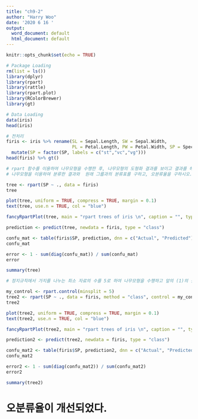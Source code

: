 ```yaml
---
title: "ch9-2"
author: "Harry Woo"
date: '2020 6 16 '
output:
  word_document: default
  html_document: default
---
```


```r
knitr::opts_chunk$set(echo = TRUE)
```

```r

# Package Loading
rm(list = ls())
library(dplyr)
library(rpart)
library(rattle)
library(rpart.plot)
library(RColorBrewer)
library(gt)

# Data Loading
data(iris)
head(iris)

# 전처리
firis <- iris %>% rename(SL = Sepal.Length, SW = Sepal.Width, 
                         PL = Petal.Length, PW = Petal.Width, SP = Species) %>% 
  mutate(SP = factor(SP, labels = c("st","vc","vg")))
head(firis) %>% gt()

```

```r
# rpart 함수를 이용하여 나무모형을 수행한 후, 나무모형의 도형화 결과를 보이고 결과를 해석하시오. 
# 나무모형을 이용하여 분류한 결과와  원래 그룹과의 분류표를 구하고, 오분류율을 구하시오. 

tree <- rpart(SP ~ ., data = firis)
tree
```

```r
plot(tree, uniform = TRUE, compress = TRUE, margin = 0.1)
text(tree, use.n = TRUE, col = "blue")

fancyRpartPlot(tree, main = "rpart trees of iris \n", caption = "", type = 1)

```

```r
prediction <- predict(tree, newdata = firis, type = "class")

confu_mat <- table(firis$SP, prediction, dnn = c("Actual", "Predicted"))
confu_mat

error <- 1 - sum(diag(confu_mat)) / sum(confu_mat)
error

summary(tree)
```

```r
# 정지규칙에서 가지를 나누는 최소 자료의 수를 5로 하여 나무모형을 수행하고 앞의 (1)의 결과와 비교하시오

my_control <- rpart.control(minsplit = 5)
tree2 <- rpart(SP ~ ., data = firis, method = "class", control = my_control)
tree2

```

```r
plot(tree2, uniform = TRUE, compress = TRUE, margin = 0.1)
text(tree2, use.n = TRUE, col = "blue")

fancyRpartPlot(tree2, main = "rpart trees of iris \n", caption = "", type = 1)

```

```r

prediction2 <- predict(tree2, newdata = firis, type = "class")

confu_mat2 <- table(firis$SP, prediction2, dnn = c("Actual", "Predicted"))
confu_mat2

error2 <- 1 - sum(diag(confu_mat2)) / sum(confu_mat2)
error2

summary(tree2)
```

# 오분류율이 개선되었다.

